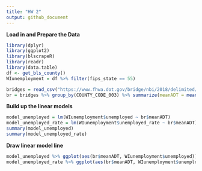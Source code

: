 ```yaml
---
title: "HW 2"
output: github_document
---
```


**Load in and Prepare the Data**

```r
library(dplyr)
library(ggplot2)
library(blscrapeR)
library(readr)
library(data.table)
df <- get_bls_county()
WIunemployment = df %>% filter(fips_state == 55)

bridges = read_csv("https://www.fhwa.dot.gov/bridge/nbi/2018/delimited/WI18.txt")
br = bridges %>% group_by(COUNTY_CODE_003) %>% summarize(meanADT = mean(ADT_029)) %>% left_join(WIunemployment,by = c("COUNTY_CODE_003" = "fips_county"))

```

**Build up the linear models**

```r
model_unemployed = lm(WIunemployment$unemployed ~ br$meanADT)
model_unemployed_rate = lm(WIunemployment$unemployed_rate ~ br$meanADT)
summary(model_unemployed)
summary(model_unemployed_rate)
```

**Draw linear model line**

```r
model_unemployed %>% ggplot(aes(br$meanADT, WIunemployment$unemployed)) + geom_point() + geom_smooth(method = "lm") + labs(x = "Average ADT", y = "Unemployed Number")
model_unemployed_rate %>% ggplot(aes(br$meanADT, WIunemployment$unemployed_rate)) + geom_point() + geom_smooth(method = "lm") + labs(x = "Average ADT", y = "Unemployed Rate")
```